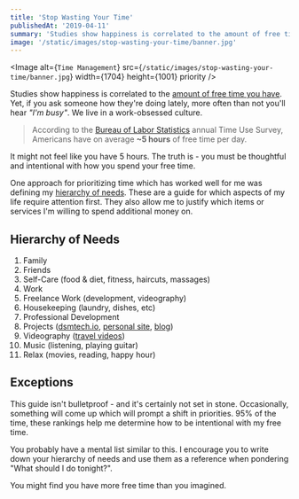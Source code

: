 ```yaml
---
title: 'Stop Wasting Your Time'
publishedAt: '2019-04-11'
summary: 'Studies show happiness is correlated to the amount of free time we have. So why is everyone always busy?'
image: '/static/images/stop-wasting-your-time/banner.jpg'
---
```


<Image
  alt={`Time Management`}
  src={`/static/images/stop-wasting-your-time/banner.jpg`}
  width={1704}
  height={1001}
  priority
/>

Studies show happiness is correlated to the [amount of free time you have](https://www.inc.com/jessica-stillman/5-research-backed-ways-to-feel-like-you-have-more-time.html).
Yet, if you ask someone how they're doing lately, more often than not you'll hear _"I'm busy"_. We live in a work-obsessed culture.

> According to the [Bureau of Labor Statistics](https://www.bls.gov/charts/american-time-use/activity-leisure.htm) annual Time Use Survey, Americans have on average **~5 hours** of free time per day.

It might not feel like you have 5 hours.
The truth is - you must be thoughtful and intentional with how you spend your free time.

One approach for prioritizing time which has worked well for me was defining my [hierarchy of needs](https://en.wikipedia.org/wiki/Maslow%27s_hierarchy_of_needs).
These are a guide for which aspects of my life require attention first. They also allow me to justify which items or services I'm willing to spend additional money on.

## Hierarchy of Needs

1. Family
1. Friends
1. Self-Care (food & diet, fitness, haircuts, massages)
1. Work
1. Freelance Work (development, videography)
1. Housekeeping (laundry, dishes, etc)
1. Professional Development
1. Projects ([dsmtech.io](https://dsmtech.io/), [personal site](https://github.com/leerob/leerob.io), [blog](/blog))
1. Videography ([travel videos](https://www.youtube.com/channel/UCZMli3czZnd1uoc1ShTouQw))
1. Music (listening, playing guitar)
1. Relax (movies, reading, happy hour)

## Exceptions

This guide isn't bulletproof - and it's certainly not set in stone. Occasionally, something will come up which will prompt a shift in priorities.
95% of the time, these rankings help me determine how to be intentional with my free time.

You probably have a mental list similar to this.
I encourage you to write down your hierarchy of needs and use them as a reference when pondering "What should I do tonight?".

You might find you have more free time than you imagined.
